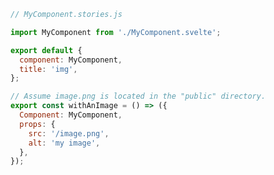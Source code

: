 ```js
// MyComponent.stories.js

import MyComponent from './MyComponent.svelte';

export default {
  component: MyComponent,
  title: 'img',
};

// Assume image.png is located in the "public" directory.
export const withAnImage = () => ({
  Component: MyComponent,
  props: {
    src: '/image.png',
    alt: 'my image',
  },
});
```